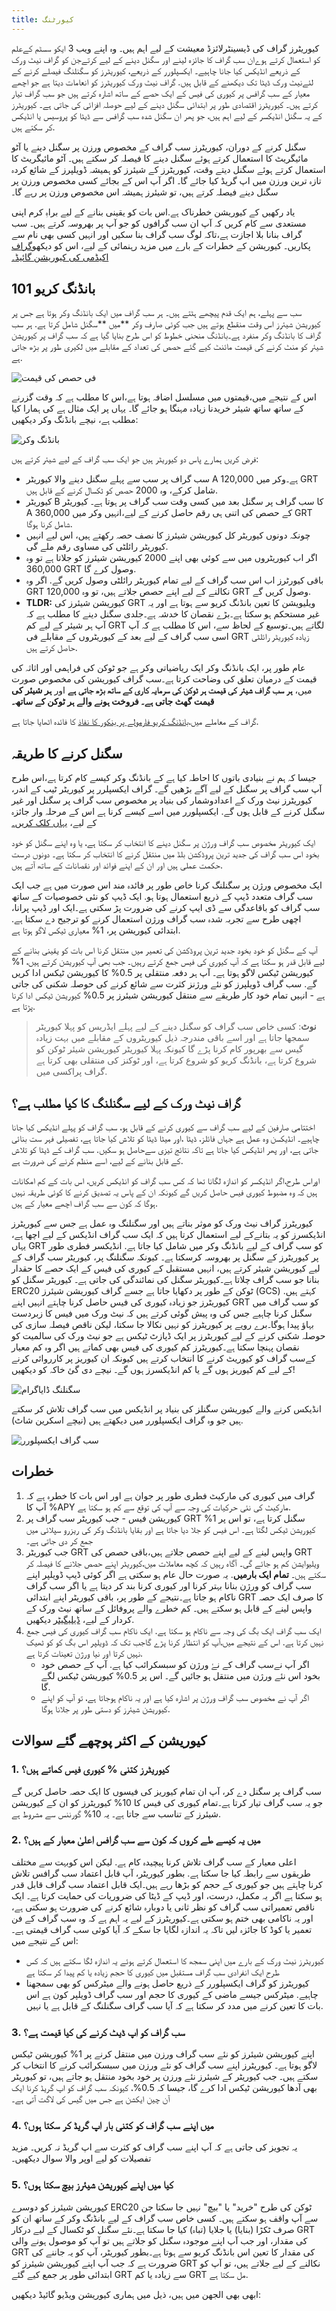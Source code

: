 ```yaml
---
title: کیورٹنگ
---
```


کیوریٹرز گراف کی ڈیسینٹرلائزڈ معیشت کے لیے اہم ہیں۔ وہ اپنے ویب 3 ایکو سسٹم کےعلم کو استعمال کرتے ہوےان سب گراف کا جائزہ لینے اور سگنل دینے کے لیے کرتےجن کو گراف نیٹ ورک کے ذریعے انڈیکس کیا جانا چاہیے۔ ایکسپلورر کے ذریعے، کیوریٹرز کو سگنلنگ فیصلے کرنے کے لئےنیٹ ورک ڈیٹا تک دیکھنے کے قابل ہیں. گراف نیٹ ورک کیوریٹرز کو انعامات دیتا ہے جو اچھے معیار کے سب گرافس پر کیوری کی فیس کے ایک حصے کے ساتھ اشارہ کرتے ہیں جو سب گراف تیار کرتے ہیں۔ کیوریٹرز اقتصادی طور پر ابتدائی سگنل دینے کے لیے حوصلہ افزائی کی جاتی ہے۔ کیوریٹرز کے یہ سگنل انڈیکسر کے لیے اہم ہیں، جو پھر ان سگنل شدہ سب گرافس سے ڈیٹا کو پروسیس یا انڈیکس کر سکتے ہیں.

سگنل کرنے کے دوران، کیوریٹرز سب گراف کے مخصوص ورزن پر سگنل دینے یا آٹو مائیگریٹ کا استعمال کرتے ہوئے سگنل دینے کا فیصلہ کر سکتے ہیں۔ آٹو مائیگریٹ کا استعمال کرتے ہوئے سگنل دیتے وقت، کیوریٹرز کے شیئرز کو ہمیشہ ڈویلپرز کے شائع کردہ تازہ ترین ورزن میں اپ گریڈ کیا جائے گا۔ اگر آپ اس کے بجائے کسی مخصوص ورزن پر سگنل دینے فیصلہ کرتے ہیں، تو شیئرز ہمیشہ اس مخصوص ورزن پر رہے گا۔

یاد رکھیں کے کیوریشن خطرناک ہے.اس بات کو یقینی بنانے کے لیے براہِ کرم اپنی مستعدی سے کام کریں کہ آپ ان سب گرافوں کو جو آپ پر بھروسہ کرتے ہیں۔ سب گراف بنانا بلا اجازت ہے،تاکہ لوگ سب گراف بنا سکیں اور انہیں کسی بھی نام سے پکاریں۔ کیوریشن کے خطرات کے بارے میں مزید رہنمائی کے لیے، اس کو دیکھو[گراف اکیڈمی کی کیوریشن گائیڈ۔](https://thegraph.academy/curators/)

## بانڈنگ کریو 101

سب سے پہلے، ہم ایک قدم پیچھے ہٹتے ہیں۔ ہر سب گراف میں ایک بانڈنگ وکر ہوتا ہے جس پر کیوریشن شیئرز اس وقت منقطع ہوتے ہیں جب کوئی صارف وکر **میں **سگنل شامل کرتا ہے. ہر سب گراف کا بانڈنگ وکر منفرد ہے۔بانڈنگ منحنی خطوط کو اس طرح بنایا گیا ہے کہ سب گراف پر کیوریشن شیئر کو منٹ کرنے کی قیمت مائنٹ کیے گئے حصص کی تعداد کے مقابلے میں لکیری طور پر بڑھ جاتی ہے.

![فی حصص کی قیمت](/img/price-per-share.png)

اس کے نتیجے میں،قیمتوں میں مسلسل اضافہ ہوتا ہے،اس کا مطلب ہے کہ وقت گزرنے کے ساتھ ساتھ شیئر خریدنا زیادہ مہنگا ہو جائے گا۔ یہاں پر ایک مثال ہے کی ہمارا کیا مطلب ہے، نیچے بانڈنگ وکر دیکھیں:

![بانڈنگ وکر](/img/bonding-curve.png)

فرض کریں ہمارے پاس دو کیوریٹر ہیں جو ایک سب گراف کے لیے شیئر کرتے ہیں:

- سب گراف پر سب سے پہلے سگنل دینے والا کیوریٹر A ہے۔وکر میں 120,000 GRT شامل کرکے، وہ 2000 حصص کو ٹکسال کرنے کے قابل ہیں.
- کیوریٹر B کا سب گراف پر سگنل بعد میں کسی وقت سب گراف پر ہوتا ہے۔ کیوریٹر A کے حصص کی اتنی ہی رقم حاصل کرنے کے لیے،انہیں وکر میں 360,000 GRT شامل کرنا ہوگا.
- چونکہ دونوں کیوریٹر کل کیوریشن شیئرز کا نصف حصہ رکھتے ہیں، اس لیے انہیں کیوریٹر رائلٹی کی مساوی رقم ملے گی.
- اگر اب کیوریٹروں میں سے کوئی بھی اپنے 2000 کیوریشن شیئرز کو جلاتا ہے تو وہ 360,000 GRT وصول کرے گا.
- باقی کیورٹرز اب اس سب گراف کے لیے تمام کیوریٹر رائلٹی وصول کریں گے. اگر وہ GRT نکالنے کے لیے اپنے حصص جلاتے ہیں، تو وہ 120,000 GRT وصول کریں گے.
- **TLDR:** کیوریشن شیئرز کی GRT ویلیویشن کا تعین بانڈنگ کریو سے ہوتا ہے اور یہ غیر مستحکم ہو سکتا ہے۔بڑے نقصان کا خدشہ ہے۔جلدی سگنل دینے کا مطلب ہے کہ آپ ہر شیئر کے لیے کم GRT لگاتے ہیں۔توسیع کے لحاظ سے، اس کا مطلب ہے کہ آپ اسی سب گراف کے لیے بعد کے کیوریٹروں کے مقابلے فی GRT زیادہ کیوریٹر رائلٹی حاصل کرتے ہیں.

عام طور پر، ایک بانڈنگ وکر ایک ریاضیاتی وکر ہے جو ٹوکن کی فراہمی اور اثاثہ کی قیمت کے درمیان تعلق کی وضاحت کرتا ہے۔سب گراف کیوریشن کی مخصوص صورت میں، **ہر سب گراف شیئر کی قیمت ہر ٹوکن کی سرمایہ کاری کے ساتھ بڑھ جاتی ہے** اور **ہر شیئر کی قیمت گھٹ جاتی ہے۔ فروخت ہونے والے ہر ٹوکن کے ساتھ۔**

گراف کے معاملے میں،[بانڈنگ کریو فارمولے پر بنکور کا نفاذ](https://drive.google.com/file/d/0B3HPNP-GDn7aRkVaV3dkVl9NS2M/view?resourcekey=0-mbIgrdd0B9H8dPNRaeB_TA) کا فائدہ اٹھایا جاتا ہے.

## سگنل کرنے کا طریقہ

جیسا کہ ہم نے بنیادی باتوں کا احاطہ کیا ہے کے بانڈنگ وکر کیسے کام کرتا ہے،اس طرح آپ سب گراف پر سگنل کے لیے آگے بڑھیں گے۔ گراف ایکسپلرر پر کیوریٹر ٹیب کے اندر، کیوریٹرز نیٹ ورک کے اعدادوشمار کی بنیاد پر مخصوص سب گراف پر سگنل اور غیر سگنل کرنے کے قابل ہوں گے. ایکسپلورر میں اسے کیسے کرنا ہے اس کے مرحلہ وار جائزہ کے لیے، [یہاں کلک کریں۔](/network/explorer)

ایک کیوریٹر مخصوص سب گراف ورژن پر سگنل دینے کا انتخاب کر سکتا ہے، یا وہ اپنے سگنل کو خود بخود اس سب گراف کی جدید ترین پروڈکشن بلڈ میں منتقل کرنے کا انتخاب کر سکتا ہے۔ دونوں درست حکمت عملی ہیں اور ان کے اپنے فوائد اور نقصانات کے ساتھ آتے ہیں.

ایک مخصوص ورژن پر سگنلنگ کرنا خاص طور پر فائدہ مند اس صورت میں ہے جب ایک سب گراف متعدد ڈیپ کے ذریع استعمال ہوتا ہو. ایک ڈیپ کو نئی خصوصیات کے ساتھ سب گراف کو باقاعدگی سے ڈی ایپ کرنے کی ضرورت پڑ سکتی ہے۔ایک اور ڈیپ پرانا، اچھی طرح سے تجربہ شدہ سب گراف ورژن استعمال کرنے کو ترجیح دے سکتا ہے. ابتدائی کیوریشن پر، 1% معیاری ٹیکس لاگو ہوتا ہے.

آپ کے سگنل کو خود بخود جدید ترین پروڈکشن کی تعمیر میں منتقل کرنا اس بات کو یقینی بنانے کے لیے قابل قدر ہو سکتا ہے کہ آپ کیوری کی فیس جمع کرتے رہیں۔ جب بھی آپ کیوریشن کرتے ہیں، 1% کیوریشن ٹیکس لاگو ہوتا ہے۔ آپ ہر دفعہ منتقلی پر 0.5% کا کیوریشن ٹیکس ادا کریں گے. سب گراف ڈویلپرز کو نئے ورژنز کثرت سے شائع کرنے کی حوصلہ شکنی کی جاتی ہے - انہیں تمام خود کار طریقے سے منتقل کیوریشن شیئرز پر 0.5% کیوریشن ٹیکس ادا کرنا پڑتا ہے.

> **نوٹ**: کسی خاص سب گراف کو سگنل دینے کے لیے پہلے ایڈریس کو پہلا کیوریٹر سمجھا جاتا ہے اور اسے باقی مندرجہ ذیل کیوریٹروں کے مقابلے میں بہت زیادہ گیس سے بھرپور کام کرنا پڑے گا کیونکہ پہلا کیوریٹر کیوریشن شیئر ٹوکن کو شروع کرتا ہے، بانڈنگ کریو کو شروع کرتا ہے، اور ٹوکنز کی منتقلی بھی کرتا ہے گراف پراکسی میں.

## گراف نیٹ ورک کے لیے سگنلنگ کا کیا مطلب ہے؟

اختتامی صارفین کے لیے سب گراف سے کیوری کرنے کے قابل ہو، سب گراف کو پہلے انڈیکس کیا جانا چاہیے۔ انڈیکسن وہ عمل ہے جہاں فائلز، ڈیٹا ،اور میٹا ڈیٹا کو تلاش کیا جاتا ہے، تفصیلی فہر ست بنائی جاتی ہے، اور پھر انڈیکس کیا جاتا ہے تاکہ نتائج تیزی سےحاصل ہو سکیں. سب گراف کے ڈیٹا کو تلاش کے قابل بنانے کے لیے، اسے منظم کرنے کی ضرورت ہے.

اوراس طرح،اگر انڈیکسر کو اندازہ لگانا تھا کہ کس سب گراف کو انڈیکس کریں، اس بات کے کم امکانات ہیں کہ وہ مضبوط کیوری فیس حاصل کریں گے کیونکہ ان کے پاس یہ تصدیق کرنے کا کوئی طریقہ نہیں ہوگا کہ کون سے سب گراف اچھے معیار کے ہیں.

کیوریٹرز گراف نیٹ ورک کو موثر بناتے ہیں اور سگنلنگ وہ عمل ہے جس سے کیوریٹرز انڈیکسرز کو یہ بتانےکے لیے استعمال کرتا ہیں کہ ایک سب گراف انڈیکس کے لیے اچھا ہے، یہاں GRT کو سب گراف کے لیے بانڈنگ وکر میں شامل کیا جاتا ہے. انڈیکسر فطری طور پر کیوریٹرز کے سگنل پر بھروسہ کرسکتا ہے۔ کیونکہ سگنلنگ پر، کیوریٹر سب گراف کے لیے کیوریشن شیئر کرتے ہیں، انہیں مستقبل کے کیوری کی فیس کے ایک حصے کا حقدار بنانا جو سب گراف چلاتا ہے۔کیوریٹر سگنل کی نمائندگی کی جاتی ہے۔ کیوریٹر سگنل کو ERC20 ٹوکن کے طور پر دکھایا جاتا ہے جسے گراف کیوریشن شیئرز (GCS) کہتے ہیں. کیوریٹرز جو زیادہ کیوری کی فیس حاصل کرنا چاہتے انہیں اپنے GRT کو سب گراف میں سگنل کرنا چاہیے جس کی وہ پیش گوئی کرتے ہیں کہ نیٹ ورک میں فیس کا زبردست بہاؤ پیدا ہوگا۔برے رویے پر کیوریٹرز کو نہیں نکالا جا سکتا، لیکن ناقص فیصلہ سازی کی حوصلہ شکنی کرنے کے لیے کیوریٹرز پر ایک ڈپازٹ ٹیکس ہے جو نیٹ ورک کی سالمیت کو نقصان پہنچا سکتا ہے۔کیوریٹرز کم کیوری کی فیس بھی کماتے ہیں اگر وہ کم معیار کےسب گراف کو کیوریٹ کرنے کا انتخاب کرتے ہیں کیونکہ ان کیوریز پر کارروائی کرنے کے لیے کم کیوریز ہوں گے یا کم انڈیکسرز ہوں گے۔ نیچے دی گئ خاکہ کو دیکھیں!

![سگنلنگ ڈایاگرام](/img/curator-signaling.png)

انڈیکس کرنے والے کیوریشن سگنلز کی بنیاد پر انڈیکس میں سب گراف تلاش کر سکتے ہیں جو وہ گراف ایکسپلورر میں دیکھتے ہیں (نیچے اسکرین شاٹ).

![سب گراف ایکسپلورر](/img/explorer-subgraphs.png)

## خطرات

1. گراف میں کیوری کی مارکیٹ فطری طور پر جوان ہے اور اس بات کا خطرہ ہے کہ آپ کا %APY مارکیٹ کی نئی حرکیات کی وجہ سے آپ کی توقع سے کم ہو سکتا ہے.
2. کیوریشن فیس - جب کیوریٹر سب گراف پر GRT سگنل کرتا ہے، تو اس پر 1% کیوریشن ٹیکس لگتا ہے۔ اس فیس کو جلا دیا جاتا ہے اور بقایا بانڈنگ وکر کی ریزرو سپلائی میں جمع کر دی جاتی ہے۔
3. جب کیوریٹر GRT واپس لینے کے لیے اپنے حصص جلاتے ہیں،باقی حصص کی GRT ویلیوایشن کم ہو جائے گی۔ آگاہ رہیں کہ کچھ معاملات میں،کیوریٹر اپنے حصص جلانے کا فیصلہ کر سکتے ہیں۔ **تمام ایک بارمیں**. یہ صورت حال عام ہو سکتی ہے اگر کوئی ڈیپ ڈویلپر اپنے سب گراف کو ورژن بنانا​ بہتر کرنا اور کیوری کرنا بند کر دیتا ہے یا اگر سب گراف ناکام ہو جاتا ہے۔نتیجے کے طور پر، باقی کیوریٹر اپنے ابتدائی GRT کا صرف ایک حصہ واپس لینے کے قابل ہو سکتے ہیں۔ کم خطرے والے پروفائل کے ساتھ نیٹ ورک کے کردار کے لیے، [ ڈیلیگیٹر](/network/delegating) دیکھیں.
4. ایک سب گراف ایک بگ کی وجہ سے ناکام ہو سکتا ہے. ایک ناکام سب گراف کیوری کی فیس جمع نہیں کرتا ہے. اس کے نتیجے میں،آپ کو انتظار کرنا پڑے گاجب تک کہ ڈویلپر اس بگ کو کو ٹھیک نہیں کرتا اور نیا ورژن تعینات کرتا ہے.
   - اگر آپ نےسب گراف کے نۓ ورژن کو سبسکرائب کیا ہے. آپ کے حصص خود بخود اس نئے ورژن میں منتقل ہو جائیں گے۔ اس پر 0.5% کیوریشن ٹیکس لگے گا.
   - اگر آپ نے مخصوص سب گراف ورژن پر اشارہ کیا ہے اور یہ ناکام ہوجاتا ہے، تو آپ کو اپنے کیوریشن شیئرز کو دستی طور پر جلانا ہوگا.

## کیوریشن کے اکثر پوچھے گئے سوالات

### 1. کیوریٹرز کتنی % کیوری فیس کماتے ہیں؟

سب گراف پر سگنل دے کر، آپ ان تمام کیوریز کی فیسوں کا ایک حصہ حاصل کریں گے جو یہ سب گراف تیار کرتا ہے۔تمام کیوری کی فیس کا 10% کیوریٹرز کو ان کے کیوریشن شیئرز کے تناسب سے جاتا ہے۔ یہ 10% گورننس سے مشروط ہے.

### 2. میں یہ کیسے طے کروں کہ کون سے سب گرافس اعلیٰ معیار کے ہیں؟

اعلی معیار کے سب گراف تلاش کرنا پیچیدہ کام ہے. لیکن اس کوبہت سے مختلف طریقوں سے رابطہ کیا جا سکتا ہے. بطور کیوریٹر، آپ قابل اعتماد سب گرافس تلاش کرنا چاہتے ہیں جو کیوری کے حجم کو بڑھا رہے ہیں۔ایک قابل اعتماد سب گراف قابل قدر ہو سکتا ہے اگر یہ مکمل، درست، اور ڈیپ کے ڈیٹا کی ضروریات کی حمایت کرتا ہے۔ ایک ناقص تعمیراتی سب گراف کو نظر ثانی یا دوبارہ شائع کرنے کی ضرورت ہو سکتی ہے، اور یہ ناکامی بھی ختم ہو سکتی ہے۔کیوریٹرز کے لیے یہ اہم ہے کہ وہ سب گراف کے فن تعمیر یا کوڈ کا جائزہ لیں تاکہ یہ اندازہ لگایا جا سکے کہ آیا کوئی سب گراف قیمتی ہے۔ اس کے نتیجے میں:

- کیوریٹرز نیٹ ورک کے بارے میں اپنی سمجھ کا استعمال کرتے ہوئے یہ اندازہ لگا سکتے ہیں کہ کس طرح ایک انفرادی سب گراف مستقبل میں کیوری کا حجم زیادہ یا کم پیدا کر سکتا ہے
- کیوریٹرز کو گراف ایکسپلورر کے ذریع حاصل ہونے والے میٹرکس کو بھی سمجھنا چاہیے. میٹرکس جیسے ماضی کے کیوری کا حجم اور سب گراف ڈویلپر کون ہے اس بات کا تعین کرنے میں مدد کر سکتا ہے کہ آیا سب گراف سگنلنگ کے قابل ہے یا نہیں.

### 3. سب گراف کو اپ ڈیٹ کرنے کی کیا قیمت ہے؟

اپنے کیوریشن شیئرز کو نئے سب گراف ورزن میں منتقل کرنے پر 1% کیوریشن ٹیکس لاگو ہوتا ہے۔ کیوریٹرز اپنے سب گراف کو نئے ورزن میں سبسکرائب کرنے کا انتخاب کر سکتے ہیں۔ جب کیوریٹر کے شیئرز نئے ورزن پر خود بخود منتقل ہو جاتے ہیں، تو کیوریٹر بھی آدھا کیوریشن ٹیکس ادا کرے گا، جیسا کہ 0.5%، کیونکہ سب گراف کو اپ گریڈ کرنا ایک آن چین ایکشن ہے جس میں گیس کی لاگت آتی ہے۔

### 4. میں اپنے سب گراف کو کتنی بار اپ گریڈ کر سکتا ہوں؟

یہ تجویز کی جاتی ہے کہ آپ اپنے سب گراف کو کثرت سے اپ گریڈ نہ کریں۔ مزید تفصیلات کو لیے اوپر والا سوال دیکھیں۔

### 5. کیا میں اپنے کیوریشن شیئرز بیچ سکتا ہوں؟

کیوریشن شیئرز کو دوسرے ERC20 ٹوکن کی طرح "خرید" یا "بیچ" نہیں جا سکتا جن سے آپ واقف ہو سکتے ہیں۔ کسی خاص سب گراف کے لیے بانڈنگ وکر کے ساتھ ان کو صرف ٹکڑا (بنایا) یا جلایا (تباہ) کیا جا سکتا ہے۔نئے سگنل کو ٹکسال کے لیے درکار GRT کی مقدار، اور جب آپ اپنے موجودہ سگنل کو جلاتے ہیں تو آپ کو موصول ہونے والی GRT کی مقدار کا تعین اس بانڈنگ کریو سے ہوتا ہے۔بطور کیوریٹر، آپ کو یہ جاننے کی ضرورت ہے کہ جب آپ اپنے کیوریشن شیئرز کو GRT نکالنے کے لیے جلاتے ہیں، تو آپ کو ابتدائی طور پر جمع کیے گئے GRT سے زیادہ یا کم GRT مل سکتا ہے.

ابھی بھی الجھن میں ہیں، ذیل میں ہماری کیوریشن ویڈیو گائیڈ دیکھیں:

<VideoEmbed youtube="VytTEcf0dxQ" />
